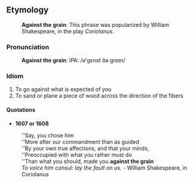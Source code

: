 ==Etymology==
:'''Against the grain''': This phrase was popularized by William Shakespeare, in the play ''Coriolanus''.
===Pronunciation===
:'''Against the grain''': IPA: /ə'gεnst ðə greɪn/
===Idiom===
# To go against what is expected of you
# To sand or plane a piece of wood across the direction of the fibers
====Quotations====
* '''1607 or 1608'''<br>
: ''Say, you chose him<br>
: ''More after our commandment than as guided<br>
: ''By your own true affections, and that your minds,<br>
: ''Preoccupied with what you rather must do<br>
: ''Than what you should, made you '''against the grain'''<br>
: ''To voice him consul: lay the fault on us.'' - William Shakespeare, in Coriolanus